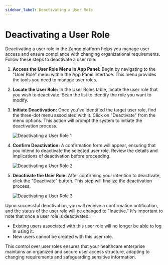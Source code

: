 ```yaml
---
sidebar_label: Deactivating a User Role
---
```

# Deactivating a User Role

Deactivating a user role in the Zango platform helps you manage user access and ensure compliance with changing organizational requirements. Follow these steps to deactivate a user role:

1. **Access the User Role Menu in App Panel:**
   Begin by navigating to the "User Role" menu within the App Panel interface. This menu provides the tools you need to manage user roles.

2. **Locate the User Role:**
   In the User Roles table, locate the user role that you wish to deactivate. Scan the list to identify the role you want to modify.

3. **Initiate Deactivation:**
   Once you've identified the target user role, find the three-dot menu associated with it. Click on "Deactivate" from the menu options. This action will prompt the system to initiate the deactivation process.

   ![Deactivating a User Role 1](/img/user-roles/deactivating-a-user-role1.png)

4. **Confirm Deactivation:**
   A confirmation form will appear, ensuring that you intend to deactivate the selected user role. Review the details and implications of deactivation before proceeding.

   ![Deactivating a User Role 2](/img/user-roles/deactivating-a-user-role2.png)

5. **Deactivate the User Role:**
   After confirming your intention to deactivate, click the "Deactivate" button. This step will finalize the deactivation process.

   ![Deactivating a User Role 3](/img/user-roles/deactivating-a-user-role3.png)

Upon successful deactivation, you will receive a confirmation notification, and the status of the user role will be changed to "Inactive." It's important to note that once a user role is deactivated:

- Existing users associated with this user role will no longer be able to log in using it.
- New users cannot be created with this user role.

This control over user roles ensures that your healthcare enterprise maintains an organized and secure user access structure, adapting to changing requirements and safeguarding sensitive information.